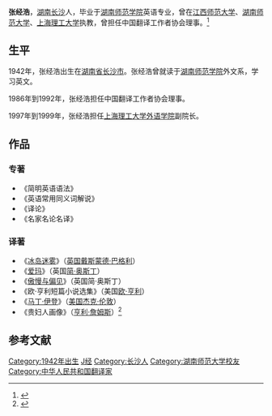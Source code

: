 {{Infobox writer <!-- see Template:Infobox writer -->
| 图像     = 
| 图像说明 = 
| 姓名     = 张经浩
| 原文名称 = 
| 笔名     = 
| 原名     = 
| 出生     = {{birth year and age|1942}} 
| 出生地点 = {{CHN-1928}}[[湖南省_(中華民國)|湖南省]][[长沙縣|长沙縣]]
| 逝世     = <!--卒年在前生年在后{{death date and age|}} 或{{Death year and age| }}-->
| 逝世地点 = 
| 职业     = 翻译家
| 国籍     = {{PRC}}
| 种族     = 汉族
| 语言     = 中文、英文
| 母校     = [[湖南师范大学|湖南师范学院]]
| 创作时期 = 
| 体裁     = 学术论著
| 主题     = 
| 文学运动 = 
| 代表作   = 《爱玛》<br>《傲慢与偏见》<br>《马丁·伊登》
| 父母     = 
| 配偶     =  <!--{{marriage|姓名|年份}} -->
| 伴侣     = 
| 子女     = 
| 亲属     = 
| 受影响于 = 
| 施影响于 = 
| 奖项     = <!--  {{Awards|award= |year= |title= }} -->
| 官方网站 = <!--  {{URL|website}} -->
| 签名     =  <!--不需要加[[file:|128px]] -->
}}
'''张经浩'''{{BD|1942年||||catIdx=Z张}}，[[湖南人|湖南]][[长沙市|长沙]]人，毕业于[[湖南师范大学|湖南师范学院]]英语专业，曾在[[江西师范大学|江西师范大学]]、[[湖南师范大学|湖南师范大学]]、[[上海理工大学|上海理工大学]]执教，曾担任中国翻译工作者协会理事。<ref>{{cite book |author1=欧·亨利 |translator1=张经浩 |title=《叩击千百万读者心弦的经典短篇·欧·亨利短篇小说第2卷：冷暖人生》 |date=2000-10-01 |publisher=当代中国出版社 |location=北京市 |isbn=9787515402086}}</ref>

==生平==
1942年，张经浩出生在[[湖南省_(中華民國)|湖南省]][[长沙市|长沙市]]。张经浩曾就读于[[湖南师范大学|湖南师范学院]]外文系，学习英文。

1986年到1992年，张经浩担任中国翻译工作者协会理事。

1997年到1999年，张经浩担任[[上海理工大学外语学院|上海理工大学外语学院]]副院长。

==作品==
===专著===
*《简明英语语法》
*《英语常用同义词解说》
*《译论》
*《名家名论名译》

===译著===
*《[[冰岛迷雾|冰岛迷雾]]》（[[英国|英国]][[戴斯蒙德·巴格利|戴斯蒙德·巴格利]]）
*《[[爱玛|爱玛]]》（英国[[简·奥斯丁|简·奥斯丁]]）
*《[[傲慢与偏见|傲慢与偏见]]》（英国简·奥斯丁）
*《欧·亨利短篇小说选集》（美国[[欧·亨利|欧·亨利]]）
*《[[马丁·伊登|马丁·伊登]]》（[[美国|美国]][[杰克·伦敦|杰克·伦敦]]）
*《贵妇人画像》（[[亨利·詹姆斯|亨利·詹姆斯]]）<ref>{{cite web |url=http://cul.sohu.com/20081106/n260483949.shtml |title=中青年写作者极少用笔 专家称手稿保护亟待重视 |accessdate=2013-12-04 |date=2008-11-06 |work=搜狐 |archive-date=2016-03-04 |archive-url=https://web.archive.org/web/20160304202945/http://cul.sohu.com/20081106/n260483949.shtml |dead-url=no }}</ref>

==参考文献==
{{reflist}}
{{Authority control}}
{{DEFAULTSORT:Zhang张}}
[[Category:1942年出生|Category:1942年出生]]
[[Category:张姓|J经]]
[[Category:长沙人|Category:长沙人]]
[[Category:湖南师范大学校友|Category:湖南师范大学校友]]
[[Category:中华人民共和国翻译家|Category:中华人民共和国翻译家]]